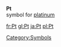 '''Pt'''<br>{{chemistry}} symbol for [[platinum]]
[[Category:Symbols]]

[[fr:Pt]]
[[gl:Pt]]
[[ja:Pt]]
[[pl:Pt]]